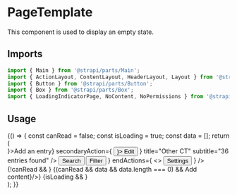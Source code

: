 <!--- EmptyStateLayout.stories.mdx --->


<Meta title="templates/PageTemplate" />

# PageTemplate

This component is used to display an empty state.

## Imports

```js
import { Main } from '@strapi/parts/Main';
import { ActionLayout, ContentLayout, HeaderLayout, Layout } from '@strapi/parts/Layout';
import { Button } from '@strapi/parts/Button';
import { Box } from '@strapi/parts/Box';
import { LoadingIndicatorPage, NoContent, NoPermissions } from '@strapi/helper-plugin';
```

## Usage

<Canvas>
  <Story name="base">
    {() => {
      const canRead = false;
      const isLoading = true;
      const data = [];
      return (
        <Box background="neutral100">
          <Layout>
            <Main aria-busy={isLoading}>
              <HeaderLayout
                primaryAction={<Button startIcon={<AddIcon />}>Add an entry</Button>}
                secondaryAction={
                  <Button variant="tertiary" startIcon={<EditIcon />}>
                    Edit
                  </Button>
                }
                title="Other CT"
                subtitle="36 entries found"
              />
              <ActionLayout
                startActions={
                  <>
                    <Button variant="tertiary">Search</Button>
                    <Button variant="tertiary">Filter</Button>
                  </>
                }
                endActions={
                  <>
                    <Button variant="tertiary">Settings</Button>
                  </>
                }
              />
              <ContentLayout>
                {!canRead && <NoPermissions />}
                {(canRead && data && data.length === 0) && <NoContent content="No content available" action={<Button>Add content</Button>}/>}
                {isLoading && <LoadingIndicatorPage />}
              </ContentLayout>
            </Main>
          </Layout>
        </Box>
      );
    }}
  </Story>
</Canvas>
